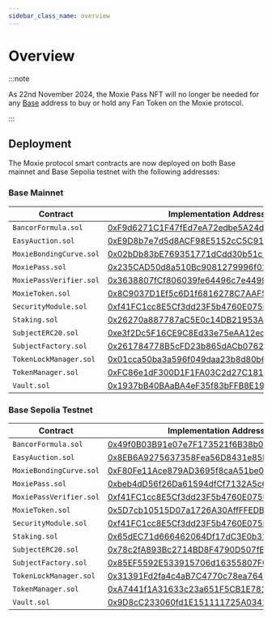 ```yaml
---
sidebar_class_name: overview
---
```


# Overview

:::note

As 22nd November 2024, the Moxie Pass NFT will no longer be needed for any [Base](https://base.org) address to buy or hold any Fan Token on the Moxie protocol.

:::

## Deployment

The Moxie protocol smart contracts are now deployed on both Base mainnet and Base Sepolia testnet with the following addresses:

### Base Mainnet

| Contract                | Implementation Address                                                                                                | Proxy Address                                                                                                         |
| ----------------------- | --------------------------------------------------------------------------------------------------------------------- | --------------------------------------------------------------------------------------------------------------------- |
| `BancorFormula.sol`     | [0xF9d6271C1F47fEd7eA72edbe5A24dD06609F1547](https://basescan.org/address/0xF9d6271C1F47fEd7eA72edbe5A24dD06609F1547) |                                                                                                                       |
| `EasyAuction.sol`       | [0xE9D8b7e7d5d8ACF98E5152cC5C91AA4B6Ee1fBf0](https://basescan.org/address/0xE9D8b7e7d5d8ACF98E5152cC5C91AA4B6Ee1fBf0) |                                                                                                                       |
| `MoxieBondingCurve.sol` | [0x02bDb83bE769351771dCdd30b51c141b0Bd5FF41](https://basescan.org/address/0x02bDb83bE769351771dCdd30b51c141b0Bd5FF41) | [0x373065e66B32a1C428aa14698dFa99BA7199B55E](https://basescan.org/address/0x373065e66B32a1C428aa14698dFa99BA7199B55E) |
| `MoxiePass.sol`         | [0x235CAD50d8a510Bc9081279996f01877827142D8](https://basescan.org/address/0x235CAD50d8a510Bc9081279996f01877827142D8) |                                                                                                                       |
| `MoxiePassVerifier.sol` | [0x3638807fCf806039fe64496c7e4499eA7AA7Ed30](https://basescan.org/address/0x3638807fCf806039fe64496c7e4499eA7AA7Ed30) |                                                                                                                       |
| `MoxieToken.sol`        | [0x8C9037D1Ef5c6D1f6816278C7AAF5491d24CD527](https://basescan.org/address/0x8C9037D1Ef5c6D1f6816278C7AAF5491d24CD527) |                                                                                                                       |
| `SecurityModule.sol`    | [0xf41FC1cc8E5Cf3dd23F5b4760E075E6f6C51a8fb](https://basescan.org/address/0xf41FC1cc8E5Cf3dd23F5b4760E075E6f6C51a8fb) |                                                                                                                       |
| `Staking.sol`           | [0x26270a887787aC5E0c14DB21953A0d11A17dDe2B](https://basescan.org/address/0x26270a887787aC5E0c14DB21953A0d11A17dDe2B) | [0xCb2513d389354F7ac80F5042bB8948A234A439B2](https://basescan.org/address/0xCb2513d389354F7ac80F5042bB8948A234A439B2) |
| `SubjectERC20.sol`      | [0xe3f2Dc5F16CE9C8Ed33e75eAA12ed2cd5365C99B](https://basescan.org/address/0xe3f2Dc5F16CE9C8Ed33e75eAA12ed2cd5365C99B) |                                                                                                                       |
| `SubjectFactory.sol`    | [0x261784778B5cFD23b865dACb07624a951132f8aB](https://basescan.org/address/0x261784778B5cFD23b865dACb07624a951132f8aB) | [0x48F9887cab979b6F476bba3Cc96808BE8b8A2b72](https://basescan.org/address/0x48F9887cab979b6F476bba3Cc96808BE8b8A2b72) |
| `TokenLockManager.sol`  | [0x01cca50ba3a596f049daa23b8d80b6957376225c](https://basescan.org/address/0x01cca50ba3a596f049daa23b8d80b6957376225c) |                                                                                                                       |
| `TokenManager.sol`      | [0xFC86e1dF300D1F1FA03C2d27C1815B36C3e396b1](https://basescan.org/address/0xFC86e1dF300D1F1FA03C2d27C1815B36C3e396b1) | [0xFfeACE4541276aC65c4e433B7fC63cdA32b30470](https://basescan.org/address/0xFfeACE4541276aC65c4e433B7fC63cdA32b30470) |
| `Vault.sol`             | [0x1937bB40BAaBA4eF35f83bFFB8E19965EE22d6A2](https://basescan.org/address/0x1937bB40BAaBA4eF35f83bFFB8E19965EE22d6A2) | [0x58708f65BacdF5040eac739cf01299fA756a1154](https://basescan.org/address/0x58708f65BacdF5040eac739cf01299fA756a1154) |

### Base Sepolia Testnet

| Contract                | Implementation Address                                                                                                             | Proxy Address                                                                                                                      |
| ----------------------- | ---------------------------------------------------------------------------------------------------------------------------------- | ---------------------------------------------------------------------------------------------------------------------------------- |
| `BancorFormula.sol`     | [0x49f0B03B91e07e7F173521f6B38b0CDaA7D5B724](https://sepolia.basescan.org/address/0x49f0B03B91e07e7F173521f6B38b0CDaA7D5B724)      |                                                                                                                                    |
| `EasyAuction.sol`       | [0x8EB6A9275637358Fea56D8431e85B6BB6F260853](https://sepolia.basescan.org/address/0x8EB6A9275637358Fea56D8431e85B6BB6F260853)      |                                                                                                                                    |
| `MoxieBondingCurve.sol` | [0xF80Fe11Ace879AD3695f8caA51be0368318C32fA](https://sepolia.basescan.org/address/0xF80Fe11Ace879AD3695f8caA51be0368318C32fA)      | [0x56147e70A57012ade3003fe93a394BFC35d747e3](https://sepolia.basescan.org/address/0x56147e70A57012ade3003fe93a394BFC35d747e3)      |
| `MoxiePass.sol`         | [0xbeb4dD56f26Da61594dfCf7132A5c6008456Fb35](https://sepolia.basescan.org/address/0xbeb4dD56f26Da61594dfCf7132A5c6008456Fb35)      |                                                                                                                                    |
| `MoxiePassVerifier.sol` | [0xf41FC1cc8E5Cf3dd23F5b4760E075E6f6C51a8fb](https://sepolia.basescan.org/address/0xf41FC1cc8E5Cf3dd23F5b4760E075E6f6C51a8fb)      |                                                                                                                                    |
| `MoxieToken.sol`        | [0x5D7cb10515D07a1726A30AffFFEDBE3cc048C412](https://sepolia.basescan.org/address/0x5D7cb10515D07a1726A30AffFFEDBE3cc048C412)      |                                                                                                                                    |
| `SecurityModule.sol`    | [0xf41FC1cc8E5Cf3dd23F5b4760E075E6f6C51a8fb](https://sepolia.basescan.org/address/0xf41FC1cc8E5Cf3dd23F5b4760E075E6f6C51a8fb)      |                                                                                                                                    |
| `Staking.sol`           | [0x65dEC71d666462064Df17dC3E0b3159dF1C01d00](https://sepolia.basescan.org/address/0x65dec71d666462064df17dc3e0b3159df1c01d00#code) | [0x1d5c3Fe067091DFdFE6dd31F62D0F9fA90509651](https://sepolia.basescan.org/address/0x1d5c3Fe067091DFdFE6dd31F62D0F9fA90509651#code) |
| `SubjectERC20.sol`      | [0x78c2fA893Bc2714BD8F4790D507fEC6C00595D60](https://sepolia.basescan.org/address/0x78c2fA893Bc2714BD8F4790D507fEC6C00595D60)      |                                                                                                                                    |
| `SubjectFactory.sol`    | [0x85EF5592E533915706d16355807F0D2ed44Cf58F](https://sepolia.basescan.org/address/0x85EF5592E533915706d16355807F0D2ed44Cf58F)      | [0x9cE6e0c6282ac0050B1888656C5c5716a4Ef4BE8](https://sepolia.basescan.org/address/0x9cE6e0c6282ac0050B1888656C5c5716a4Ef4BE8)      |
| `TokenLockManager.sol`  | [0x31391Fd2fa4c4aB7C4770c78ea7641f5dADf4bb3](https://sepolia.basescan.org/address/0x31391Fd2fa4c4aB7C4770c78ea7641f5dADf4bb3)      |                                                                                                                                    |
| `TokenManager.sol`      | [0xA7441f1A31633c23a651F5CB1E781e4054cECDe4](https://sepolia.basescan.org/address/0xA7441f1A31633c23a651F5CB1E781e4054cECDe4)      | [0xFd990aF1c711cC0fc46E66B22877B028aF7eF59C](https://sepolia.basescan.org/address/0xFd990aF1c711cC0fc46E66B22877B028aF7eF59C)      |
| `Vault.sol`             | [0x9D8cC233060fd1E151111725A0341D34859E0E26](https://sepolia.basescan.org/address/0x9D8cC233060fd1E151111725A0341D34859E0E26)      | [0x3C1Fd0E625765A40fFd58adc4784603A07f5D05f](https://sepolia.basescan.org/address/0x3C1Fd0E625765A40fFd58adc4784603A07f5D05f)      |
